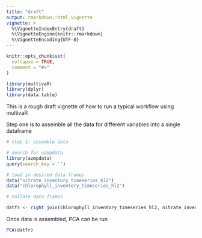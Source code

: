 ```yaml
---
title: "draft"
output: rmarkdown::html_vignette
vignette: >
  %\VignetteIndexEntry{draft}
  %\VignetteEngine{knitr::rmarkdown}
  %\VignetteEncoding{UTF-8}
---
```


```r
knitr::opts_chunk$set(
  collapse = TRUE,
  comment = "#>"
)
```

```r
library(multivaR)
library(dplyr)
library(data.table)
```


This is a rough draft vignette of how to run a typical workflow using multivaR


Step one is to assemble all the data for different variables into a single dataframe

```r

# step 1: assemble data

# search for azmpdata
library(azmpdata)
query(search_key = '')

# load in desired data frames
data("nitrate_inventory_timeseries_hl2")
data("chlorophyll_inventory_timeseries_hl2")

# collate data frames

datfr <- right_join(chlorophyll_inventory_timeseries_hl2, nitrate_inventory_timeseries_hl2)

```


Once data is assembled, PCA can be run


```r
PCA(datfr)

```




